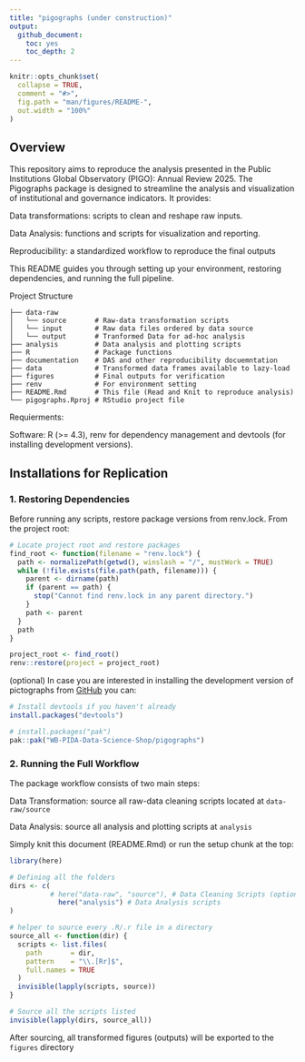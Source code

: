 ```yaml
---
title: "pigographs (under construction)"
output: 
  github_document:
    toc: yes
    toc_depth: 2
---
```


<!-- README.md is generated from README.Rmd. Please edit that file -->

```r
knitr::opts_chunk$set(
  collapse = TRUE,
  comment = "#>",
  fig.path = "man/figures/README-",
  out.width = "100%"
)

```

<!-- badges: start -->

<!-- badges: end -->

## Overview

This repository aims to reproduce the analysis presented in the Public Institutions Global Observatory (PIGO): Annual Review 2025. The Pigographs package is designed to streamline the analysis and visualization of institutional and governance indicators. It provides:

Data transformations: scripts to clean and reshape raw inputs.

Data Analysis: functions and scripts for visualization and reporting.

Reproducibility: a standardized workflow to reproduce the final outputs

This README guides you through setting up your environment, restoring dependencies, and running the full pipeline.

Project Structure
```
├── data-raw
│   └── source       # Raw-data transformation scripts
│   └── input        # Raw data files ordered by data source
│   └── output       # Tranformed Data for ad-hoc analysis
├── analysis         # Data analysis and plotting scripts
├── R                # Package functions
├── documentation    # DAS and other reproducibility docuemntation
├── data             # Transformed data frames available to lazy-load
├── figures          # Final outputs for verification
├── renv             # For environment setting
├── README.Rmd       # This file (Read and Knit to reproduce analysis)
└── pigographs.Rproj # RStudio project file
```

Requierments:

Software: R (>= 4.3), renv for dependency management and devtools (for installing development versions).


## Installations for Replication

### 1. Restoring Dependencies 
Before running any scripts, restore package versions from renv.lock. From the project root:

```r
# Locate project root and restore packages
find_root <- function(filename = "renv.lock") {
  path <- normalizePath(getwd(), winslash = "/", mustWork = TRUE)
  while (!file.exists(file.path(path, filename))) {
    parent <- dirname(path)
    if (parent == path) {
      stop("Cannot find renv.lock in any parent directory.")
    }
    path <- parent
  }
  path
}

project_root <- find_root()
renv::restore(project = project_root)
```

(optional) In case you are interested in installing the development version of pictographs from [GitHub](https://github.com/) you can:

```r
# Install devtools if you haven't already
install.packages("devtools")

# install.packages("pak")
pak::pak("WB-PIDA-Data-Science-Shop/pigographs")
```

### 2. Running the Full Workflow 
The package workflow consists of two main steps:

Data Transformation: source all raw-data cleaning scripts located at `data-raw/source`

Data Analysis: source all analysis and plotting scripts at `analysis`

Simply knit this document (README.Rmd) or run the setup chunk at the top:


```r
library(here)

# Defining all the folders
dirs <- c(
          # here("data-raw", "source"), # Data Cleaning Scripts (optional)
            here("analysis") # Data Analysis scripts
)

# helper to source every .R/.r file in a directory
source_all <- function(dir) {
  scripts <- list.files(
    path       = dir,
    pattern    = "\\.[Rr]$",
    full.names = TRUE
  )
  invisible(lapply(scripts, source))
}

# Source all the scripts listed
invisible(lapply(dirs, source_all))
```

After sourcing, all transformed figures (outputs) will be exported to the `figures` directory






